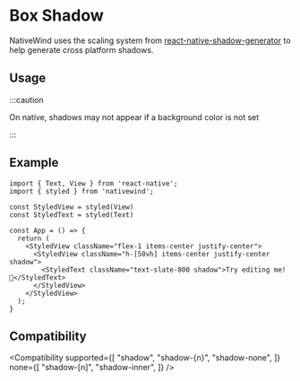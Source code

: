 
# Box Shadow

NativeWind uses the scaling system from [react-native-shadow-generator](https://ethercreative.github.io/react-native-shadow-generator/) to help generate cross platform shadows.

## Usage

<Usage />

:::caution

On native, shadows may not appear if a background color is not set

:::

## Example

```SnackPlayer name=Hello%20World
import { Text, View } from 'react-native';
import { styled } from 'nativewind';

const StyledView = styled(View)
const StyledText = styled(Text)

const App = () => {
  return (
    <StyledView className="flex-1 items-center justify-center">
      <StyledView className="h-[50vh] items-center justify-center shadow">
        <StyledText className="text-slate-800 shadow">Try editing me! 🎉</StyledText>
      </StyledView>
    </StyledView>
  );
}
```

## Compatibility

<Compatibility
supported={[
"shadow",
"shadow-{n}",
"shadow-none",
]}
none={[
"shadow-[n]",
"shadow-inner",
]}
/>
